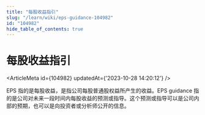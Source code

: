 ```yaml
---
title: "每股收益指引"
slug: "/learn/wiki/eps-guidance-104982"
id: "104982"
hide_table_of_contents: true
---
```



# 每股收益指引

<ArticleMeta id={104982} updatedAt={'2023-10-28 14:20:12'} />
<div className='border-solid border-b border-t-0 my-4 border-[var(--ifm-color-gray-300)]' />

EPS 指的是每股收益，是指公司每股普通股权益所产生的收益。EPS guidance 指的是公司对未来一段时间内每股收益的预测或指导。这个预测或指导可以是公司内部的预期，也可以是向投资者或分析师公开的信息。
